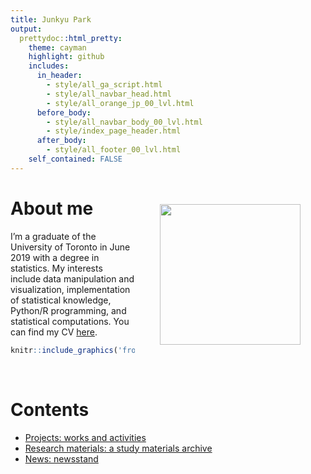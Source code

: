 ```yaml
---
title: Junkyu Park
output: 
  prettydoc::html_pretty:
    theme: cayman
    highlight: github
    includes:
      in_header: 
        - style/all_ga_script.html
        - style/all_navbar_head.html
        - style/all_orange_jp_00_lvl.html
      before_body:
        - style/all_navbar_body_00_lvl.html
        - style/index_page_header.html
      after_body:
        - style/all_footer_00_lvl.html
    self_contained: FALSE
---
```


<!-- Additional rendering required after knitting the document. -->
<!-- source() index_render.R after knitting. -->

# About me <a><img src="front.png" align="right" height="225" style="margin: 10px 40px;"/></a>

<!--html_preserve-->
<a href="https://www.facebook.com/asdfzxcvjkl1" class="fa fa-facebook" style="height: 20px;"></a>
<a href="https://github.com/joon3216" class="fa fa-github"></a>
<a href="https://linkedin.com/in/asdfzxcvjkl1/" class="fa fa-linkedin"></a>
<a href="https://twitter.com/joon3216" class="fa fa-twitter"></a>
<!--/html_preserve-->

I'm a graduate of the University of Toronto in June 2019 with a degree in statistics. My interests include data manipulation and visualization, implementation of statistical knowledge, Python/R programming, and statistical computations. You can find my CV [here](files/cv_junkyu_park.pdf).




```r
knitr::include_graphics('front.png')
```

&nbsp;

# Contents

* [Projects: works and activities](projects.html)
* [Research materials: a study materials archive](research_materials.html)
* [News: newsstand](news.html)





